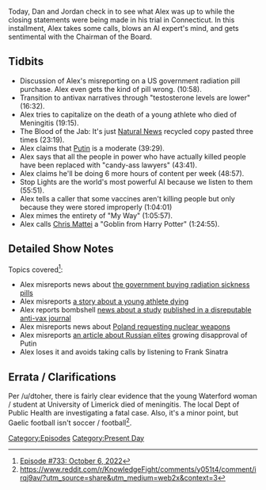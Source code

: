 {{DEFAULTSORT:
    #_EPISODE_0733:October 6, 2022
}}{{Episode
    | title           = October 6, 2022
    | caption         = Listen to this episode on [https://knowledgefight.libsyn.com/733-october-6-2022 Libsyn] [https://open.spotify.com/episode/2OoD7XgP1r0eIyzveaz1nf Spotify], Read the [[Transcript/733: October 6, 2022|Unofficial Transcript]]
    | episodeNumber   = 733
    | length          = 01:35:06
    | airDate         = October 10, 2022
    | coverageDate    = October 6, 2022
    | episodeType     = [[:Category:Present Day|Present Day]]
    | brightSpot      = Jordan's new beanbag couch
    | appearance      = [[Vladimir Putin]]
    | previousEpisode = [[732: Trial Press Conference]]
    | nextEpisode     = [[734: October 9, 2022]]
}}

{{Stub}}

Today, Dan and Jordan check in to see what Alex was up to while the closing statements were being made in his trial in Connecticut.  In this installment, Alex takes some calls, blows an AI expert's mind, and gets sentimental with the Chairman of the Board.

== Tidbits ==

*Discussion of  Alex's misreporting on a US government radiation pill purchase. Alex even gets the kind of pill wrong. (10:58).
*Transition to antivax narratives through "testosterone levels are lower" (16:32).
*Alex tries to capitalize on the death of a young athlete who died of Meningitis (19:15).
*The Blood of the Jab: It's just [[Natural News]] recycled copy pasted three times (23:19).
*Alex claims that [[Vladimir Putin|Putin]] is a moderate (39:29).
*Alex says that all the people in power who have actually killed people have been replaced with "candy-ass lawyers" (43:41).
*Alex claims he'll be doing 6 more hours of  content per week (48:57).
*Stop Lights are the world's most powerful AI because we listen to them (55:51).
*Alex tells a caller that some vaccines aren't killing people but only because they were stored improperly (1:04:01)
*Alex mimes the entirety of "My Way" (1:05:57).
*Alex calls [[Chris Mattei]] a "Goblin from Harry Potter" (1:24:55).

==Detailed Show Notes==

Topics covered<ref>[https://knowledgefight.com/research/2022/10/9/episode-733-october-6-2022 Episode #733: October 6, 2022]</ref>:

*Alex misreports news about [https://www.nbcnews.com/health/health-news/us-purchase-radiation-sickness-drug-nplate-no-cause-alarm-rcna51252 the government buying radiation sickness pills]
*Alex misreports [https://www.thesun.ie/news/9499371/camogie-player-untimely-passing-beloved-daughter-waterford-tribute/ a story about a young athlete dying]
*Alex reports bombshell [https://www.sgtreport.com/2022/09/study-94-of-mrna-jab-recipients-found-to-have-metal-like-objects-in-their-blood/ news about a study] [https://ijvtpr.com/index.php/IJVTPR/article/view/47 published in a disreputable anti-vax journal]
*Alex misreports news about [https://www.theguardian.com/world/2022/oct/05/poland-us-nuclear-wars-russia-putin-ukraine Poland requesting nuclear weapons]
*Alex misreports [https://www.france24.com/en/live-news/20221006-russian-elite-voice-growing-anger-as-losses-mount-in-ukraine an article about Russian elites] growing disapproval of Putin
*Alex loses it and avoids taking calls by listening to Frank Sinatra

==Errata / Clarifications==

Per /u/dtoher, there is fairly clear evidence that the young Waterford woman / student at University of Limerick died of meningitis. The local Dept of Public Health are investigating a fatal case. Also, it's a minor point, but Gaelic football isn't soccer / football<ref>https://www.reddit.com/r/KnowledgeFight/comments/y051t4/comment/irqj9av/?utm_source=share&utm_medium=web2x&context=3</ref>.

[[Category:Episodes]]
[[Category:Present Day]]
